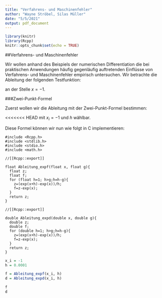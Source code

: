 ```yaml
---
title: "Verfahrens- und Maschinenfehler"
author: "Wayne Ströbel, Silas Müller"
date: "5/5/2021"
output: pdf_document
---
```


```r
library(knitr)
library(Rcpp)
knitr::opts_chunk$set(echo = TRUE)
```


##Verfahrens- und Maschinenfehler

Wir wollen anhand des Beispiels der numerischen Differentiation die bei praktischen Anwendungen häufig gegenläufig auftretenden Einflüsse von Verfahrens- und Maschinenfehler empirisch untersuchen. Wir betrachte die Ableitung der folgenden Testfunktion:

\begin{equation}
\label{eq:f}
f(x) = e^x
\end{equation}

an der Stelle $x = -1$. 


###Zwei-Punkt-Formel

Zuerst wollen wir die Ableitung mit der Zwei-Punkt-Formel bestimmen:

\begin{equation}
f^\prime(x_i) = \frac{f(x_i + h) - f(x_i)}{h}
\end{equation}

<<<<<<< HEAD
mit $x_i = -1$ und $h$ wählbar. 

Diese Formel können wir nun wie folgt in C implementieren:
```Rcpp
#include <Rcpp.h>
#include <stdlib.h>
#include <stdio.h>
#include <math.h>

//[[Rcpp::export]]

float Ableitung_expf(float x, float g){
  float z;
  float f;
  for (float h=1; h>g;h=h-g){
    z=(exp(x+h)-exp(x))/h;
    f=z-exp(x);
  }
  return z;
}

//[[Rcpp::export]]

double Ableitung_expd(double x, double g){
  double z;
  double f;
  for (double h=1; h>g;h=h-g){
    z=(exp(x+h)-exp(x))/h;
    f=z-exp(x);
  }
  return z;
}
```
```r
x_i = -1
h = 0.0001

f = Ableitung_expf(x_i, h)
d = Ableitung_expd(x_i, h)

f
d
```



